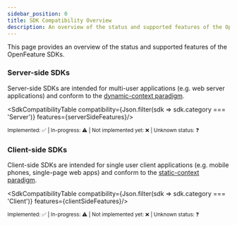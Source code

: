 ```yaml
---
sidebar_position: 0
title: SDK Compatibility Overview
description: An overview of the status and supported features of the OpenFeature SDKs
---
```



This page provides an overview of the status and supported features of the OpenFeature SDKs.

### Server-side SDKs

Server-side SDKs are intended for multi-user applications (e.g. web server applications) and conform to the [dynamic-context paradigm](/specification/glossary#dynamic-context-paradigm).

<SdkCompatibilityTable compatibility={Json.filter(sdk => sdk.category === 'Server')} features={serverSideFeatures}/>

<sub>Implemented: ✅ | In-progress: ⚠️ | Not implemented yet: ❌ | Unknown status: ❓</sub>

### Client-side SDKs

Client-side SDKs are intended for single user client applications (e.g. mobile phones, single-page web apps) and conform to the [static-context paradigm](/specification/glossary#static-context-paradigm).

<SdkCompatibilityTable compatibility={Json.filter(sdk => sdk.category === 'Client')} features={clientSideFeatures}/>

<sub>Implemented: ✅ | In-progress: ⚠️ | Not implemented yet: ❌ | Unknown status: ❓</sub>
